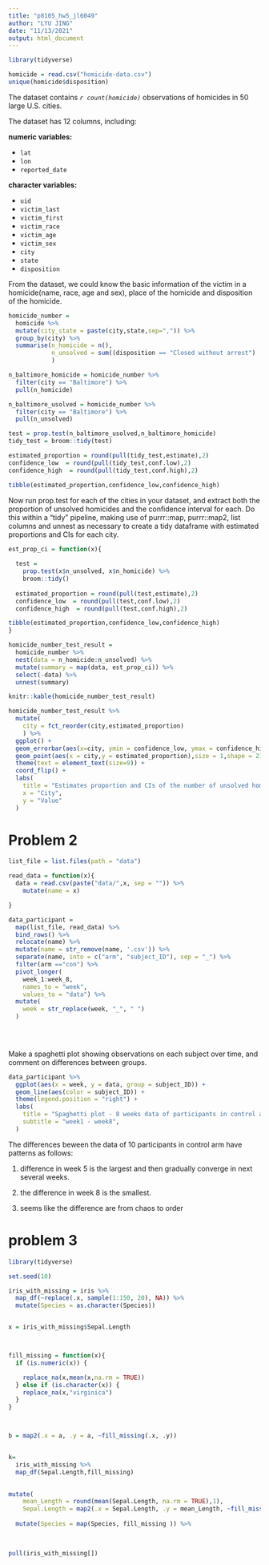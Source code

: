 ```yaml
---
title: "p8105_hw5_jl6049"
author: "LYU JING"
date: "11/13/2021"
output: html_document
---
```



```r
library(tidyverse)

```


```r
homicide = read.csv("homicide-data.csv")
unique(homicide$disposition)

```
The dataset contains *`r count(homicide)`* observations of homicides in 50 large U.S. cities.

The dataset has 12 columns, including:

**numeric variables:**

* `lat`
* `lon`
* `reported_date`


**character variables:**

* `uid`
* `victim_last`
* `victim_first`
* `victim_race`
* `victim_age`
* `victim_sex`
* `city`
* `state`
* `disposition`

From the dataset, we could know the basic information of the victim in a homicide(name, race, age and sex), place of the homicide and disposition of the homicide.

```r
homicide_number =
  homicide %>% 
  mutate(city_state = paste(city,state,sep=",")) %>% 
  group_by(city) %>% 
  summarise(n_homicide = n(),
            n_unsolved = sum((disposition == "Closed without arrest") | (disposition == "Open/No arrest"))
            )

n_baltimore_homicide = homicide_number %>% 
  filter(city == "Baltimore") %>% 
  pull(n_homicide)

n_baltimore_usolved = homicide_number %>% 
  filter(city == "Baltimore") %>% 
  pull(n_unsolved)

test = prop.test(n_baltimore_usolved,n_baltimore_homicide)
tidy_test = broom::tidy(test)

estimated_proportion = round(pull(tidy_test,estimate),2)
confidence_low  = round(pull(tidy_test,conf.low),2)
confidence_high  = round(pull(tidy_test,conf.high),2)

tibble(estimated_proportion,confidence_low,confidence_high)
```

Now run prop.test for each of the cities in your dataset, and extract both the proportion of unsolved homicides and the confidence interval for each. Do this within a “tidy” pipeline, making use of purrr::map, purrr::map2, list columns and unnest as necessary to create a tidy dataframe with estimated proportions and CIs for each city.

```r




est_prop_ci = function(x){
  
  test = 
    prop.test(x$n_unsolved, x$n_homicide) %>% 
    broom::tidy()
  
  estimated_proportion = round(pull(test,estimate),2)
  confidence_low  = round(pull(test,conf.low),2)
  confidence_high  = round(pull(test,conf.high),2)

tibble(estimated_proportion,confidence_low,confidence_high)
}

homicide_number_test_result =
  homicide_number %>% 
  nest(data = n_homicide:n_unsolved) %>% 
  mutate(summary = map(data, est_prop_ci)) %>% 
  select(-data) %>% 
  unnest(summary)

knitr::kable(homicide_number_test_result)


```

```r
homicide_number_test_result %>% 
  mutate(
    city = fct_reorder(city,estimated_proportion)
    ) %>%
  ggplot() + 
  geom_errorbar(aes(x=city, ymin = confidence_low, ymax = confidence_high), width = 0.2, size=1, color = "blue") + 
  geom_point(aes(x = city,y = estimated_proportion),size = 1,shape = 21,fill = "white") +
  theme(text = element_text(size=9)) +
  coord_flip() +
  labs(
    title = "Estimates proportion and CIs of the number of unsolved homicides for each city",
    x = "City",
    y = "Value"
  )
```
# Problem 2

```r
list_file = list.files(path = "data")

read_data = function(x){
  data = read.csv(paste("data/",x, sep = "")) %>% 
    mutate(name = x)

}

data_participant = 
  map(list_file, read_data) %>% 
  bind_rows() %>% 
  relocate(name) %>% 
  mutate(name = str_remove(name, '.csv')) %>% 
  separate(name, into = c("arm", "subject_ID"), sep = "_") %>% 
  filter(arm =="con") %>% 
  pivot_longer(
    week_1:week_8,
    names_to = "week", 
    values_to = "data") %>% 
  mutate(
    week = str_replace(week, "_", " ")
  )
  

  
```
Make a spaghetti plot showing observations on each subject over time, and comment on differences between groups.

```r
data_participant %>% 
  ggplot(aes(x = week, y = data, group = subject_ID)) + 
  geom_line(aes(color = subject_ID)) + 
  theme(legend.position = "right") + 
  labs(
    title = "Spaghetti plot - 8 weeks data of participants in control arm",
    subtitle = "week1 - week8",
  )
```
The differences beween the data of 10 participants in control arm have patterns as follows:

1. difference in week 5 is the largest and then gradually converge in next several weeks. 

2. the difference in week 8 is the smallest.

3. seems like the difference are from chaos to order


# problem 3

```r
library(tidyverse)

set.seed(10)

iris_with_missing = iris %>% 
  map_df(~replace(.x, sample(1:150, 20), NA)) %>%
  mutate(Species = as.character(Species))


x = iris_with_missing$Sepal.Length



fill_missing = function(x){
  if (is.numeric(x)) {

    replace_na(x,mean(x,na.rm = TRUE))
  } else if (is.character(x)) {
    replace_na(x,"virginica")
  }
}



b = map2(.x = a, .y = a, ~fill_missing(.x, .y))


k= 
  iris_with_missing %>% 
  map_df(Sepal.Length,fill_missing)
  

mutate(
    mean_Length = round(mean(Sepal.Length, na.rm = TRUE),1),
    Sepal.Length = map2(.x = Sepal.Length, .y = mean_Length, ~fill_missing(.x, .y))) %>% 
  
  mutate(Species = map(Species, fill_missing )) %>% 
  
  

pull(iris_with_missing[])

```

